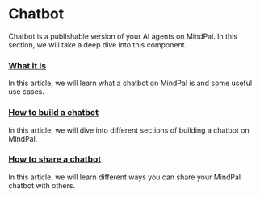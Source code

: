 # Chatbot

Chatbot is a publishable version of your AI agents on MindPal. In this section, we will take a deep dive into this component.

 
<Steps>

### [What it is](/features/chatbot/what-it-is)

In this article, we will learn what a chatbot on MindPal is and some useful use cases.

### [How to build a chatbot](/features/chatbot/how-to-build-an-ai-chatbot)

In this article, we will dive into different sections of building a chatbot on MindPal.

### [How to share a chatbot](/features/chatbot/how-to-share-an-ai-chatbot)

In this article, we will learn different ways you can share your MindPal chatbot with others.

</Steps>


<PageFooter />
